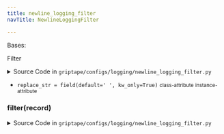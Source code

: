 ```yaml
---
title: newline_logging_filter
navTitle: NewlineLoggingFilter

---
```


<span id="griptape.configs.logging.newline_logging_filter.NewlineLoggingFilter"></span>

Bases:

<span title="logging.Filter">Filter</span>

<details><summary>Source Code in <code>griptape&#47;configs&#47;logging&#47;newline_logging_filter.py</code></summary>

```python
@define
class NewlineLoggingFilter(logging.Filter):
    replace_str: str = field(default=" ", kw_only=True)

    def filter(self, record: Any) -> bool:
        record.msg = record.msg.replace("\n", self.replace_str)
        return True
```

</details>

-   `replace_str = field(default=' ', kw_only=True)` <small>class-attribute</small> <small>instance-attribute</small>  <span id="griptape.configs.logging.newline_logging_filter.NewlineLoggingFilter.replace_str"></span> 

<span id="griptape.configs.logging.newline_logging_filter.NewlineLoggingFilter.filter"></span>

### filter(record)

<details><summary>Source Code in <code>griptape&#47;configs&#47;logging&#47;newline_logging_filter.py</code></summary>

```python
def filter(self, record: Any) -> bool:
    record.msg = record.msg.replace("\n", self.replace_str)
    return True
```

</details>
